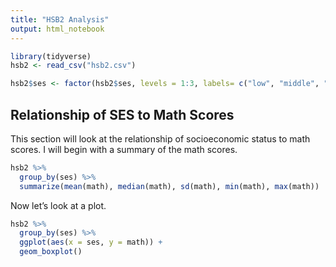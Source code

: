 ```yaml
---
title: "HSB2 Analysis"
output: html_notebook
---
```


```r

library(tidyverse)
hsb2 <- read_csv("hsb2.csv")

hsb2$ses <- factor(hsb2$ses, levels = 1:3, labels= c("low", "middle", "high"))

```

## Relationship of SES to Math Scores

This section will look at the relationship of socioeconomic status to math scores. I will begin with a summary of the math scores.

```r
hsb2 %>% 
  group_by(ses) %>%
  summarize(mean(math), median(math), sd(math), min(math), max(math))

```

Now let's look at a plot.

```r
hsb2 %>%
  group_by(ses) %>%
  ggplot(aes(x = ses, y = math)) +
  geom_boxplot()

```


